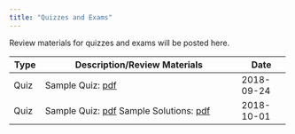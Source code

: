 ```yaml
---
title: "Quizzes and Exams"
---
```


Review materials for quizzes and exams will be posted here.

+---------+-------------------------------------------------------------+---------------+
| Type    | Description/Review Materials                                | Date          |
+=========+=============================================================+===============+
| Quiz    | Sample Quiz: [pdf](exams/q1/sample_quiz.pdf)                | 2018-09-24    |
+---------+-------------------------------------------------------------+---------------+
| Quiz    | Sample Quiz: [pdf](exams/q2/sample_quiz.pdf)                | 2018-10-01    |
|         | Sample Solutions: [pdf](exams/q2/sample_quiz_solutions.pdf) |               |
+---------+-------------------------------------------------------------+---------------+
